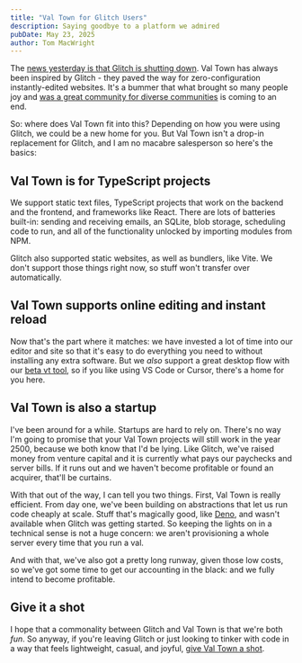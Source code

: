 ```yaml
---
title: "Val Town for Glitch Users"
description: Saying goodbye to a platform we admired
pubDate: May 23, 2025
author: Tom MacWright
---
```


The [news yesterday is that Glitch is shutting down](https://blog.glitch.com/post/changes-are-coming-to-glitch/).
Val Town has always been inspired by Glitch - they paved the way
for zero-configuration instantly-edited websites.
It's a bummer that what brought so many people joy
and [was a great community for diverse communities](https://blog.keith.is/blog/the-end-of-glitch-even-though-they-say-it-isnt/)
is coming to an end.

So: where does Val Town fit into this? Depending on how you were
using Glitch, we could be a new home for you. But Val Town isn't a drop-in
replacement for Glitch, and I am no macabre salesperson so here's the basics:

## Val Town is for TypeScript projects

We support static text files, TypeScript projects that work on the backend
and the frontend, and frameworks like React. There are lots of batteries built-in:
sending and receiving emails, an SQLite, blob storage, scheduling code
to run, and all of the functionality unlocked by importing modules from
NPM.

Glitch also supported static websites, as well as bundlers, like Vite. We don't
support those things right now, so stuff won't transfer over automatically.

## Val Town supports online editing and instant reload

Now that's the part where it matches: we have invested a lot of time into our
editor and site so that it's easy to do everything you need to without
installing any extra software. But we _also_ support a great desktop
flow with our [beta vt tool](https://github.com/val-town/vt), so if you
like using VS Code or Cursor, there's a home for you here.

## Val Town is also a startup

I've been around for a while. Startups are hard to rely on. There's no way I'm
going to promise that your Val Town projects will still work in the year 2500,
because we both know that I'd be lying. Like Glitch, we've raised money from
venture capital and it is currently what pays our paychecks and server bills.
If it runs out and we haven't become profitable or found an acquirer, that'll
be curtains.

With that out of the way, I can tell you two things. First, Val Town is really
efficient. From day one, we've been building on abstractions that let us run
code cheaply at scale. Stuff that's magically good, like [Deno](https://deno.com/), and
wasn't available when Glitch was getting started. So keeping the lights on in
a technical sense is not a huge concern: we aren't provisioning a whole server
every time that you run a val.

And with that, we've also got a pretty long runway, given those low costs, so
we've got some time to get our accounting in the black: and we fully intend
to become profitable.

## Give it a shot

I hope that a commonality between Glitch and Val Town is that we're both
_fun_. So anyway, if you're leaving Glitch or just looking to tinker with code
in a way that feels lightweight, casual, and joyful, [give Val Town a shot](https://www.val.town/).
